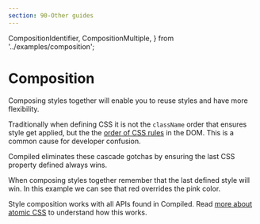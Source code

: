 ```yaml
---
section: 90-Other guides
---
```


  CompositionIdentifier,
  CompositionMultiple,
} from '../examples/composition';

# Composition

Composing styles together will enable you to reuse styles and have more flexibility.

Traditionally when defining CSS it is not the `className` order that ensures style get applied,
but the the [order of CSS rules](https://developer.mozilla.org/en-US/docs/Learn/CSS/Building_blocks/Cascade_and_inheritance) in the DOM.
This is a common cause for developer confusion.

Compiled eliminates these cascade gotchas by ensuring the last CSS property defined always wins.

<CompositionIdentifier />

When composing styles together remember that the last defined style will win.
In this example we can see that red overrides the pink color.

<CompositionMultiple />

Style composition works with all APIs found in Compiled.
Read [more about atomic CSS](/atomic-css#overriding-through-composition) to understand how this works.
